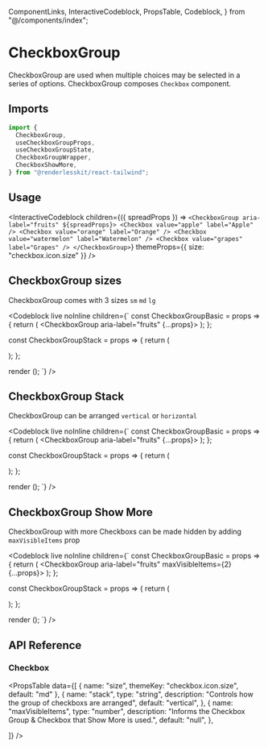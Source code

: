   ComponentLinks,
  InteractiveCodeblock,
  PropsTable,
  Codeblock,
} from "@/components/index";

# CheckboxGroup

CheckboxGroup are used when multiple choices may be selected in a series of
options. CheckboxGroup composes `Checkbox` component.

<ComponentLinks
  github="checkbox-group"
  theme="checkbox"
  story="forms-checkboxgroup"
/>

## Imports

```js
import {
  CheckboxGroup,
  useCheckboxGroupProps,
  useCheckboxGroupState,
  CheckboxGroupWrapper,
  CheckboxShowMore,
} from "@renderlesskit/react-tailwind";
```

## Usage

<InteractiveCodeblock
  children={({ spreadProps }) => `
<CheckboxGroup aria-label="fruits" ${spreadProps}>
  <Checkbox value="apple" label="Apple" />
  <Checkbox value="orange" label="Orange" />
  <Checkbox value="watermelon" label="Watermelon" />
  <Checkbox value="grapes" label="Grapes" />
</CheckboxGroup>
`}
  themeProps={{ size: "checkbox.icon.size" }}
/>

## CheckboxGroup sizes

CheckboxGroup comes with 3 sizes `sm` `md` `lg`

<Codeblock
  live
  noInline
  children={`
const CheckboxGroupBasic = props => {
  return (
    <CheckboxGroup aria-label="fruits" {...props}>
      <Checkbox value="apple" label="Apple" />
      <Checkbox value="orange" label="Orange" />
      <Checkbox value="watermelon" label="Watermelon" />
      <Checkbox value="grapes" label="Grapes" />
    </CheckboxGroup>
  );
};

const CheckboxGroupStack = props => { return (

<div className="flex space-x-2">
  <CheckboxGroupBasic size="sm" />
  <CheckboxGroupBasic size="md" />
  <CheckboxGroupBasic size="lg" />
</div>
); };

render (<CheckboxGroupStack/>); `} />

## CheckboxGroup Stack

CheckboxGroup can be arranged `vertical` or `horizontal`

<Codeblock
  live
  noInline
  children={`
const CheckboxGroupBasic = props => {
  return (
    <CheckboxGroup aria-label="fruits" {...props}>
      <Checkbox value="apple" label="Apple" />
      <Checkbox value="orange" label="Orange" />
      <Checkbox value="watermelon" label="Watermelon" />
      <Checkbox value="grapes" label="Grapes" />
    </CheckboxGroup>
  );
};

const CheckboxGroupStack = props => { return (

<div className="flex flex-col space-y-2">
  <CheckboxGroupBasic size="md" stack="vertical" />
  <CheckboxGroupBasic size="md" stack="horizontal" />
</div>
); };

render (<CheckboxGroupStack/>); `} />

## CheckboxGroup Show More

CheckboxGroup with more Checkboxs can be made hidden by adding `maxVisibleItems`
prop

<Codeblock
  live
  noInline
  children={`
const CheckboxGroupBasic = props => {
  return (
    <CheckboxGroup aria-label="fruits" maxVisibleItems={2} {...props}>
      <Checkbox value="apple" label="Apple" />
      <Checkbox value="orange" label="Orange" />
      <Checkbox value="watermelon" label="Watermelon" />
      <Checkbox value="grapes" label="Grapes" />
    </CheckboxGroup>
  );
};

const CheckboxGroupStack = props => { return (

<div className="flex flex-col space-y-2">
  <CheckboxGroupBasic size="md" stack="vertical" className="w-32" />
  <CheckboxGroupBasic size="md" stack="horizontal" />
</div>
); };

render (<CheckboxGroupStack/>); `} />

## API Reference

### Checkbox

<PropsTable
  data={[
    { name: "size", themeKey: "checkbox.icon.size", default: "md" },
    {
      name: "stack",
      type: "string",
      description: "Controls how the group of checkboxs are arranged",
      default: "vertical",
    },
    {
      name: "maxVisibleItems",
      type: "number",
      description: "Informs the Checkbox Group & Checkbox that Show More is used.",
      default: "null",
    },

]} />
